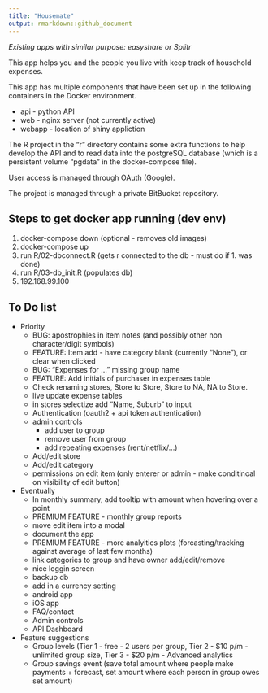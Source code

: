 ---
title: "Housemate"
output: rmarkdown::github_document
---

*Existing apps with similar purpose: easyshare or Splitr*

This app helps you and the people you live with keep track of household expenses.

This app has multiple components that have been set up in the following containers in the Docker environment.

* api - python API
* web - nginx server (not currently active)
* webapp - location of shiny appliction

The R project in the "r" directory contains some extra functions to help develop the API and to read data into the postgreSQL database (which is a persistent volume "pgdata" in the docker-compose file).

User access is managed through OAuth (Google).

The project is managed through a private BitBucket repository.

## Steps to get docker app running (dev env)

1. docker-compose down (optional - removes old images)
2. docker-compose up
3. run R/02-dbconnect.R (gets r connected to the db - must do if 1. was done)
4. run R/03-db_init.R (populates db)
5. 192.168.99.100

## To Do list

* Priority
    - BUG: apostrophies in item notes (and possibly other non character/digit symbols)
    - FEATURE: Item add - have category blank (currently "None"), or clear when clicked
    - BUG: "Expenses for ..." missing group name
    - FEATURE: Add initials of purchaser in expenses table
    - Check renaming stores, Store to Store, Store to NA, NA to Store.
    - live update expense tables
    - in stores selectize add "Name, Suburb" to input
    - Authentication (oauth2 + api token authentication)
    - admin controls
        + add user to group
        + remove user from group
        + add repeating expenses (rent/netflix/...)
    - Add/edit store
    - Add/edit category
    - permissions on edit item (only enterer or admin - make conditinoal on visibility of edit button)

* Eventually
    - In monthly summary, add tooltip with amount when hovering over a point
    - PREMIUM FEATURE - monthly group reports
    - move edit item into a modal
    - document the app
    - PREMIUM FEATURE - more analyitics plots (forcasting/tracking against average of last few months)
    - link categories to group and have owner add/edit/remove
    - nice loggin screen
    - backup db
    - add in a currency setting
    - android app
    - iOS app
    - FAQ/contact
    - Admin controls
    - API Dashboard

* Feature suggestions
    - Group levels (Tier 1 - free - 2 users per group, Tier 2 - $10 p/m - unlimited group size, Tier 3 - $20 p/m - Advanced analytics
    - Group savings event (save total amount where people make payments + forecast, set amount where each person in group owes set amount)
